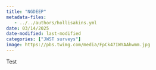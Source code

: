 ```yaml
---
title: "NGDEEP"
metadata-files: 
   - ../../authors/hollisakins.yml
date: 03/14/2025
date-modified: last-modified
categories: ["JWST surveys"]
image: https://pbs.twimg.com/media/FpCk47IWYAAhwmm.jpg
---
```


Test